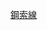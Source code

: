 {{Routemap|inline=<includeonly>yes</includeonly>|collapse=yes|title=箱根登山纜車|title-bg=#f15a22|title-color=white|map=
KBHFaq!~HUBa~~ ~~[[鐵道線 (箱根登山鐵道)|鐵道線]]→
KBHFa!~HUBe~~0.0~~OH57 '''[[強羅站|強羅]]'''
BHF~~0.24~~OH58 '''[[公園下站|公園下]]'''
BRÜCKE1
BHF~~0.48~~OH59 '''[[公園上站|公園上]]'''
BRÜCKE1
SPLa
SPLe
BUE~~ ~~此處歩行者不可通行
BHF~~0.72~~OH60 '''[[中強羅站|中強羅]]'''
BHF~~0.96~~OH61 '''[[上強羅站|上強羅]]'''
BRÜCKE1
KBHFe!~HUBa~~1.2~~OH62 '''[[早雲山站|早雲山]]'''
uKBHFa!~HUBe~~ ~~↓[[箱根空中纜車]]
|bottom={{navbar|箱根登山鐵道RDT/鋼索線}}
}}<noinclude>{{rdt intro|[[鋼索線 (箱根登山鐵道)|箱根登山鐵道鋼索線]]}}

[[Category:箱根登山鐵道RDT|鋼索線]]

</noinclude>